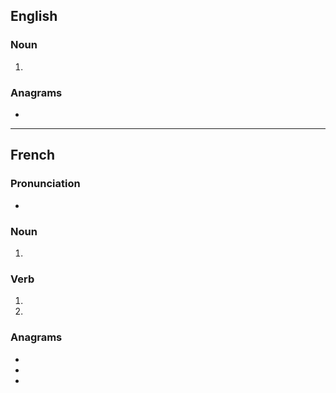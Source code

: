 {{also|tonnés}}
==English==

===Noun===
{{head|en|noun form}}

# {{plural of|en|tonne}}

===Anagrams===
* {{anagrams|en|a=ennost|Neston|non est|nonets|senton|sonnet|stonen|tennos|tenons|tenson}}

----

==French==

===Pronunciation===
* {{audio|fr|LL-Q150 (fra)-WikiLucas00-tonnes.wav|Audio}}

===Noun===
{{head|fr|noun form}}

# {{plural of|fr|tonne}}

===Verb===
{{head|fr|verb form}}

# {{inflection of|fr|tonner||2|s|pres|indc}}
# {{inflection of|fr|tonner||2|s|pres|subj}}

===Anagrams===
* {{l|fr|entons}}
* {{l|fr|sonnet}}
* {{l|fr|tenons}}
